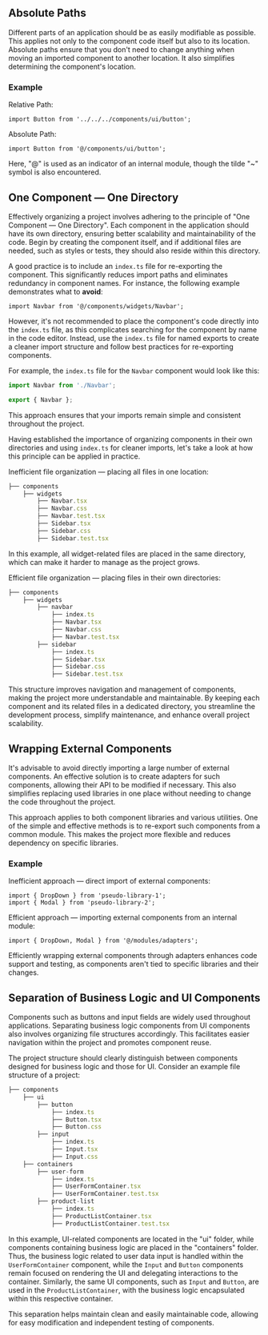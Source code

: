 <ContentWrapper>

## Absolute Paths

Different parts of an application should be as easily modifiable as possible. This applies not only to the component code itself but also to its location. Absolute paths ensure that you don't need to change anything when moving an imported component to another location. It also simplifies determining the component's location.

### Example

Relative Path:

```tsx
import Button from '../../../components/ui/button';
```

Absolute Path:

```tsx
import Button from '@/components/ui/button';
```

Here, "@" is used as an indicator of an internal module, though the tilde "~" symbol is also encountered.

</ContentWrapper>

<ContentWrapper>

## One Component — One Directory

Effectively organizing a project involves adhering to the principle of "One Component — One Directory". Each component in the application should have its own directory, ensuring better scalability and maintainability of the code. Begin by creating the component itself, and if additional files are needed, such as styles or tests, they should also reside within this directory.

A good practice is to include an `index.ts` file for re-exporting the component. This significantly reduces import paths and eliminates redundancy in component names. For instance, the following example demonstrates what to **avoid**:

```tsx
import Navbar from '@/components/widgets/Navbar';
```

However, it's not recommended to place the component's code directly into the `index.ts` file, as this complicates searching for the component by name in the code editor. Instead, use the `index.ts` file for named exports to create a cleaner import structure and follow best practices for re-exporting components.

For example, the `index.ts` file for the `Navbar` component would look like this:

```ts
import Navbar from './Navbar';

export { Navbar };
```

This approach ensures that your imports remain simple and consistent throughout the project.

Having established the importance of organizing components in their own directories and using `index.ts` for cleaner imports, let's take a look at how this principle can be applied in practice.

Inefficient file organization — placing all files in one location:

```ts
├── components
    ├── widgets
        ├── Navbar.tsx
        ├── Navbar.css
        ├── Navbar.test.tsx
        ├── Sidebar.tsx
        ├── Sidebar.css
        ├── Sidebar.test.tsx
```

In this example, all widget-related files are placed in the same directory, which can make it harder to manage as the project grows.

Efficient file organization — placing files in their own directories:

```ts
├── components
    ├── widgets
        ├── navbar
            ├── index.ts
            ├── Navbar.tsx
            ├── Navbar.css
            ├── Navbar.test.tsx
        ├── sidebar
            ├── index.ts
            ├── Sidebar.tsx
            ├── Sidebar.css
            ├── Sidebar.test.tsx
```

This structure improves navigation and management of components, making the project more understandable and maintainable. By keeping each component and its related files in a dedicated directory, you streamline the development process, simplify maintenance, and enhance overall project scalability.

</ContentWrapper>

<ContentWrapper>

## Wrapping External Components

It's advisable to avoid directly importing a large number of external components. An effective solution is to create adapters for such components, allowing their API to be modified if necessary. This also simplifies replacing used libraries in one place without needing to change the code throughout the project.

This approach applies to both component libraries and various utilities. One of the simple and effective methods is to re-export such components from a common module. This makes the project more flexible and reduces dependency on specific libraries.

### Example

Inefficient approach — direct import of external components:

```tsx
import { DropDown } from 'pseudo-library-1';
import { Modal } from 'pseudo-library-2';
```

Efficient approach — importing external components from an internal module:

```tsx
import { DropDown, Modal } from '@/modules/adapters';
```

Efficiently wrapping external components through adapters enhances code support and testing, as components aren't tied to specific libraries and their changes.

</ContentWrapper>

<ContentWrapper>

## Separation of Business Logic and UI Components

Components such as buttons and input fields are widely used throughout applications. Separating business logic components from UI components also involves organizing file structures accordingly. This facilitates easier navigation within the project and promotes component reuse.

The project structure should clearly distinguish between components designed for business logic and those for UI. Consider an example file structure of a project:

```ts
├── components
    ├── ui
        ├── button
            ├── index.ts
            ├── Button.tsx
            ├── Button.css
        ├── input
            ├── index.ts
            ├── Input.tsx
            ├── Input.css
    ├── containers
        ├── user-form
            ├── index.ts
            ├── UserFormContainer.tsx
            ├── UserFormContainer.test.tsx
        ├── product-list
            ├── index.ts
            ├── ProductListContainer.tsx
            ├── ProductListContainer.test.tsx
```

In this example, UI-related components are located in the "ui" folder, while components containing business logic are placed in the "containers" folder. Thus, the business logic related to user data input is handled within the `UserFormContainer` component, while the `Input` and `Button` components remain focused on rendering the UI and delegating interactions to the container. Similarly, the same UI components, such as `Input` and `Button`, are used in the `ProductListContainer`, with the business logic encapsulated within this respective container.

This separation helps maintain clean and easily maintainable code, allowing for easy modification and independent testing of components.

</ContentWrapper>
